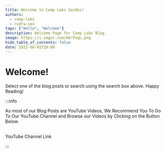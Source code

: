 ```yaml
---
title: Welcome to Comp Labs Guides!
authors:
  - comp-labs
  - rudra-sen
tags: ["Hello", "Welcome"]
description: Welcome Page for Comp Labs Blog.
image: https://i.imgur.com/mErPwqL.png
hide_table_of_contents: false
date: 2022-06-01T18:00
---
```



# Welcome!

Select one of the blog posts or search using the search box above. Happy Reading!

:::info

As most of our Blog Posts are YouTube Videos, We Recommend You To Go To Our YouTube Channel and Browse our Videos by Clicking on the Button Below.<br></br>

<div className={styles.buttons}>
  <Link
    className="button button--secondary button--lg"
    href="https://www.youtube.com/channel/UCL6pKeSCbJkPohM2PUZbqQA"
  >
    YouTube Channel Link
  </Link>
</div>

:::
